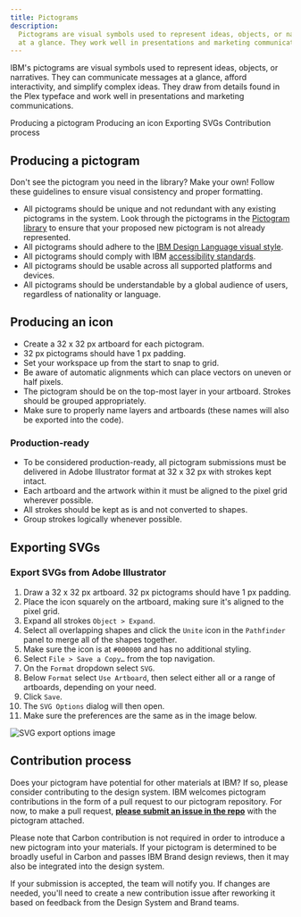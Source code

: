```yaml
---
title: Pictograms
description:
  Pictograms are visual symbols used to represent ideas, objects, or narratives
  at a glance. They work well in presentations and marketing communications.
---
```


<PageDescription>

IBM's pictograms are visual symbols used to represent ideas, objects, or
narratives. They can communicate messages at a glance, afford interactivity, and
simplify complex ideas. They draw from details found in the Plex typeface and
work well in presentations and marketing communications.

</PageDescription>

<AnchorLinks>
  <AnchorLink>Producing a pictogram</AnchorLink>
  <AnchorLink>Producing an icon</AnchorLink>
  <AnchorLink>Exporting SVGs</AnchorLink>
  <AnchorLink>Contribution process</AnchorLink>
</AnchorLinks>

## Producing a pictogram

Don't see the pictogram you need in the library? Make your own! Follow these
guidelines to ensure visual consistency and proper formatting.

- All pictograms should be unique and not redundant with any existing pictograms
  in the system. Look through the pictograms in the
  [Pictogram library](/guidelines/pictograms/library/) to ensure that your
  proposed new pictogram is not already represented.
- All pictograms should adhere to the
  [IBM Design Language visual style](https://www.ibm.com/design/language/elements/pictograms/design).
- All pictograms should comply with IBM
  [accessibility standards](/guidelines/accessibility/overview).
- All pictograms should be usable across all supported platforms and devices.
- All pictograms should be understandable by a global audience of users,
  regardless of nationality or language.

## Producing an icon

- Create a 32 x 32 px artboard for each pictogram.
- 32 px pictograms should have 1 px padding.
- Set your workspace up from the start to snap to grid.
- Be aware of automatic alignments which can place vectors on uneven or half
  pixels.
- The pictogram should be on the top-most layer in your artboard. Strokes should
  be grouped appropriately.
- Make sure to properly name layers and artboards (these names will also be
  exported into the code).

### Production-ready

- To be considered production-ready, all pictogram submissions must be delivered
  in Adobe Illustrator format at 32 x 32 px with strokes kept intact.
- Each artboard and the artwork within it must be aligned to the pixel grid
  wherever possible.
- All strokes should be kept as is and not converted to shapes.
- Group strokes logically whenever possible.

## Exporting SVGs

### Export SVGs from Adobe Illustrator

1. Draw a 32 x 32 px artboard. 32 px pictograms should have 1 px padding.
1. Place the icon squarely on the artboard, making sure it's aligned to the
   pixel grid.
1. Expand all strokes `Object > Expand`.
1. Select all overlapping shapes and click the `Unite` icon in the `Pathfinder`
   panel to merge all of the shapes together.
1. Make sure the icon is at `#000000` and has no additional styling.
1. Select `File > Save a Copy…` from the top navigation.
1. On the `Format` dropdown select `SVG`.
1. Below `Format` select `Use Artboard`, then select either all or a range of
   artboards, depending on your need.
1. Click `Save`.
1. The `SVG Options` dialog will then open.
1. Make sure the preferences are the same as in the image below.

<Row>
<Column colMd={6} colLg={6}>

![SVG export options image](component/images/contribution-iconography-pictogram.png)

</Column>
</Row>

## Contribution process

Does your pictogram have potential for other materials at IBM? If so, please
consider contributing to the design system. IBM welcomes pictogram contributions
in the form of a pull request to our pictogram repository. For now, to make a
pull request,
**[please submit an issue in the repo](https://github.ibm.com/brand/Pictograms/issues/new/choose)**
with the pictogram attached.

Please note that Carbon contribution is not required in order to introduce a new
pictogram into your materials. If your pictogram is determined to be broadly
useful in Carbon and passes IBM Brand design reviews, then it may also be
integrated into the design system.

If your submission is accepted, the team will notify you. If changes are needed,
you'll need to create a new contribution issue after reworking it based on
feedback from the Design System and Brand teams.
